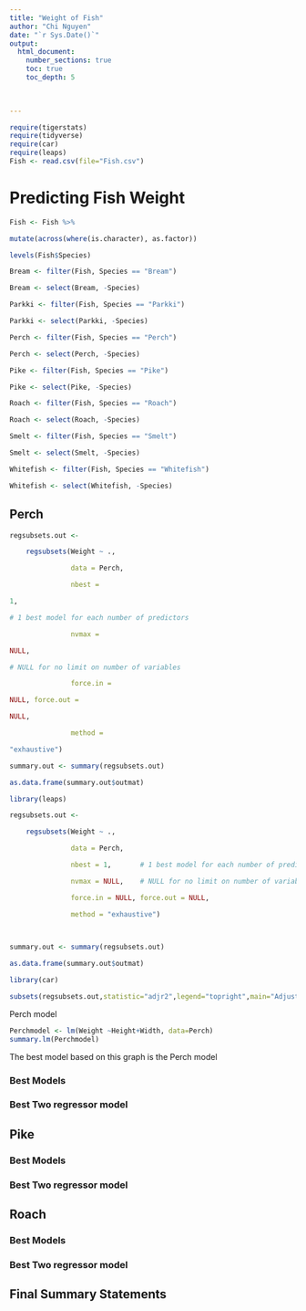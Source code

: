 ```yaml
---
title: "Weight of Fish"
author: "Chi Nguyen"
date: "`r Sys.Date()`"  
output: 
  html_document:
    number_sections: true
    toc: true
    toc_depth: 5

 
    
---
```



```r
require(tigerstats)
require(tidyverse)
require(car)
require(leaps)
Fish <- read.csv(file="Fish.csv")
```








# Predicting Fish Weight

```r
Fish <- Fish %>%

mutate(across(where(is.character), as.factor))

levels(Fish$Species)
```



```r
Bream <- filter(Fish, Species == "Bream")

Bream <- select(Bream, -Species) 

Parkki <- filter(Fish, Species == "Parkki")

Parkki <- select(Parkki, -Species) 

Perch <- filter(Fish, Species == "Perch")

Perch <- select(Perch, -Species) 

Pike <- filter(Fish, Species == "Pike")

Pike <- select(Pike, -Species)

Roach <- filter(Fish, Species == "Roach")

Roach <- select(Roach, -Species) 

Smelt <- filter(Fish, Species == "Smelt")

Smelt <- select(Smelt, -Species) 

Whitefish <- filter(Fish, Species == "Whitefish")

Whitefish <- select(Whitefish, -Species) 
```


## Perch

```r
regsubsets.out <-

    regsubsets(Weight ~ .,

               data = Perch,

               nbest = 

1,       

# 1 best model for each number of predictors

               nvmax = 

NULL,    

# NULL for no limit on number of variables

               force.in = 

NULL, force.out = 

NULL,

               method = 

"exhaustive")

summary.out <- summary(regsubsets.out)

as.data.frame(summary.out$outmat)


```

```r
library(leaps)

regsubsets.out <-

    regsubsets(Weight ~ .,

               data = Perch,

               nbest = 1,       # 1 best model for each number of predictors

               nvmax = NULL,    # NULL for no limit on number of variables

               force.in = NULL, force.out = NULL,

               method = "exhaustive")

 

summary.out <- summary(regsubsets.out)

as.data.frame(summary.out$outmat)

library(car)

subsets(regsubsets.out,statistic="adjr2",legend="topright",main="Adjusted R^2")


```

Perch model 

```r
Perchmodel <- lm(Weight ~Height+Width, data=Perch)
summary.lm(Perchmodel)
```


The best model based on this graph is the Perch model





### Best Models

### Best Two regressor model


## Pike

### Best Models

### Best Two regressor model

## Roach

### Best Models

### Best Two regressor model

## Final Summary Statements